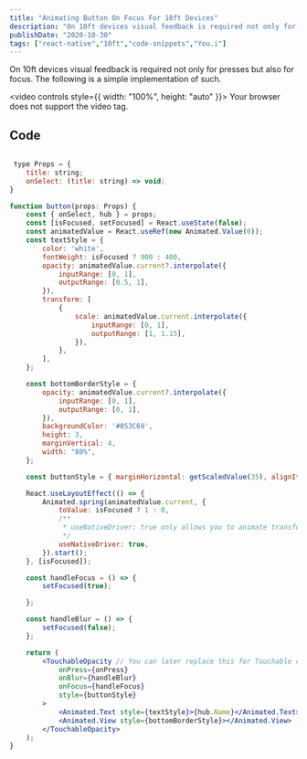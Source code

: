 ```yaml
---
title: "Animating Button On Focus For 10ft Devices"
description: "On 10ft devices visual feedback is required not only for presses but also for focus. The following is a simple implementation of such. "
publishDate: "2020-10-30"
tags: ["react-native","10ft","code-snippets","You.i"]
---
```


On 10ft devices visual feedback is required not only for presses but also for focus. The following is a simple implementation of such.


<video controls style={{ width: "100%", height: "auto" }}>
  <source src={animateItem} type="video/mp4"/>
  Your browser does not support the video tag.
</video>




## Code

```jsx

 type Props = {
    title: string;
    onSelect: (title: string) => void;
}

function button(props: Props) {
    const { onSelect, hub } = props;
    const [isFocused, setFocused] = React.useState(false);
    const animatedValue = React.useRef(new Animated.Value(0));
    const textStyle = {
        color: 'white',
        fontWeight: isFocused ? 900 : 400,
        opacity: animatedValue.current?.interpolate({
            inputRange: [0, 1],
            outputRange: [0.5, 1],
        }),
        transform: [
            {
                scale: animatedValue.current.interpolate({
                    inputRange: [0, 1],
                    outputRange: [1, 1.15],
                }),
            },
        ],
    };

    const bottomBorderStyle = {
        opacity: animatedValue.current?.interpolate({
            inputRange: [0, 1],
            outputRange: [0, 1],
        }),
        backgroundColor: '#053C69',
        height: 3,
        marginVertical: 4,
        width: "80%",
    };

    const buttonStyle = { marginHorizontal: getScaledValue(35), alignItems: 'center' };

    React.useLayoutEffect(() => {
        Animated.spring(animatedValue.current, {
            toValue: isFocused ? 1 : 0,
            /**
             * useNativeDriver: true only allows you to animate transform and opacity.
             */
            useNativeDriver: true,
        }).start();
    }, [isFocused]);

    const handleFocus = () => {
        setFocused(true);

    };

    const handleBlur = () => {
        setFocused(false);
    };

    return (
        <TouchableOpacity // You can later replace this for Touchable component if supported.
            onPress={onPress}
            onBlur={handleBlur}
            onFocus={handleFocus}
            style={buttonStyle}
        >
            <Animated.Text style={textStyle}>{hub.Name}</Animated.Text>
            <Animated.View style={bottomBorderStyle}></Animated.View>
        </TouchableOpacity>
    );
}
```


